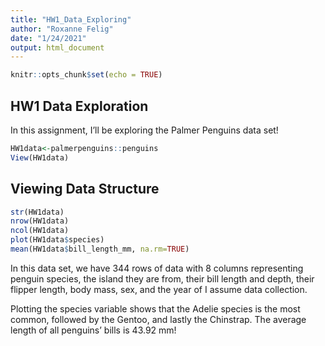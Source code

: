 ```yaml
---
title: "HW1_Data_Exploring"
author: "Roxanne Felig"
date: "1/24/2021"
output: html_document
---
```


```r
knitr::opts_chunk$set(echo = TRUE)
```

## HW1 Data Exploration

In this assignment, I'll be exploring the Palmer Penguins data set!

```r
HW1data<-palmerpenguins::penguins
View(HW1data)
```

## Viewing Data Structure

```r
str(HW1data)
nrow(HW1data)
ncol(HW1data)
plot(HW1data$species) 
mean(HW1data$bill_length_mm, na.rm=TRUE)
```
In this data set, we have 344 rows of data with 8 columns representing penguin species, the island they are from, their bill length and depth, their flipper length, body mass, sex, and the year of I assume data collection.

Plotting the species variable shows that the Adelie species is the most common, followed by the Gentoo, and lastly the Chinstrap. The average length of all penguins' bills is 43.92 mm!


